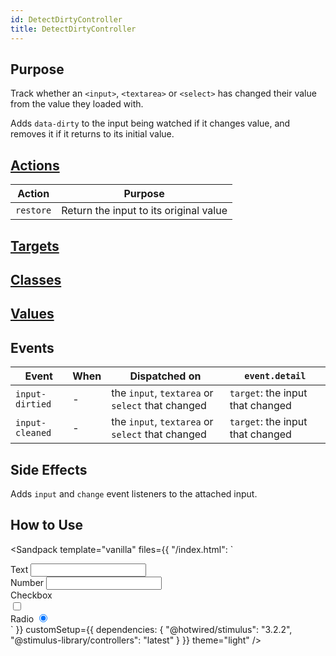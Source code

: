 ```yaml
---
id: DetectDirtyController
title: DetectDirtyController
---
```



## Purpose

Track whether an `<input>`, `<textarea>` or `<select>` has changed their value from the value they loaded with.

Adds `data-dirty` to the input being watched if it changes value, and removes it if it returns to its initial value.


## [Actions](https://stimulus.hotwire.dev/reference/actions)

| Action    | Purpose                                |
|-----------|----------------------------------------|
| `restore` | Return the input to its original value |

## [Targets](https://stimulus.hotwire.dev/reference/targets)
<NoTargets/>

## [Classes](https://stimulus.hotwire.dev/reference/classes)
<NoClasses/>

## [Values](https://stimulus.hotwire.dev/reference/values)
<NoValues/>

## Events
| Event           | When | Dispatched on                                    | `event.detail`                   |
|-----------------|------|--------------------------------------------------|----------------------------------|
| `input-dirtied` | -    | the `input`, `textarea` or `select` that changed | `target`: the input that changed |
| `input-cleaned` | -    | the `input`, `textarea` or `select` that changed | `target`: the input that changed |

## Side Effects

Adds `input` and `change` event listeners to the attached input.



## How to Use
<Sandpack
  template="vanilla"
  files={{
    "/index.html": `<div class="container my-4">
  <div>
    <label class="form-label">Text</label>
    <input
      class="form-control"
      type="text"
      data-controller="detect-dirty"
    />
  </div>

  <div>
    <label class="form-label">Number</label>
    <input
      class="form-control"
      type="number"
      data-controller="detect-dirty"
    />
  </div>

  <div>
    <label class="form-check-label">Checkbox</label>
    <br/>
    <input
      class="form-check-input"
      type="checkbox"
      data-controller="detect-dirty"
    />
  </div>

  <div>
    <div class="form-check">
      <label class="form-check-label">Radio</label>
      <input
        class="form-check-input"
        type="radio"
        data-controller="detect-dirty"
        name="test-radio"
        value="1"
        checked
      />
    </div>
  </div>
</div>`
  }}
  customSetup={{
    dependencies: {
      "@hotwired/stimulus": "3.2.2",
      "@stimulus-library/controllers": "latest"
    }
  }}
  theme="light"
/>
